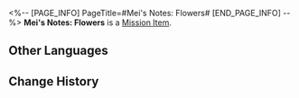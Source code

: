 <%-- [PAGE_INFO]
PageTitle=#Mei's Notes: Flowers#
[END_PAGE_INFO] --%>
{{Item Infobox
|id          = 140125
|image       = Item Mei's Notes- Flowers.png{{subst:void|<!--$UPLOAD:<<SpriteOutput/ItemFigures/140125.png>-<Item Mei's Notes- Flowers.png>-<Item Icons>>-->}}
|type        = Mission Item
|invCategory = Missions
|rarity      = 3
|effect      = 
|description = This seems to be a note that Mei had dropped. Messy writing fills the page with records on how to look after some common flower species.
}}
'''Mei's Notes: Flowers''' is a [[Mission Item]].

==Other Languages==
{{Other Languages
|en   = Mei's Notes: Flowers
|zhs  = 梅姐的笔记•花卉
|zht  = 梅姐的筆記•花卉
|ja   = バイ姉のメモ・花
|ko   = 메이 씨의 노트•화초
|es   = Notas de Mei: Flores
|fr   = Notes de Mei&nbsp;: Fleurs
|ru   = Записи Мэй: Цветы
|th   = บันทึกของ Mei: ดอกไม้
|vi   = Ghi Chú Của Chị Mei - Hoa Cỏ
|de   = Meis Notizen: Blumen
|id   = Catatan Mei: Bunga
|pt   = Anotação da Mei: Flores
}}

==Change History==
{{Change History|1.0}}
